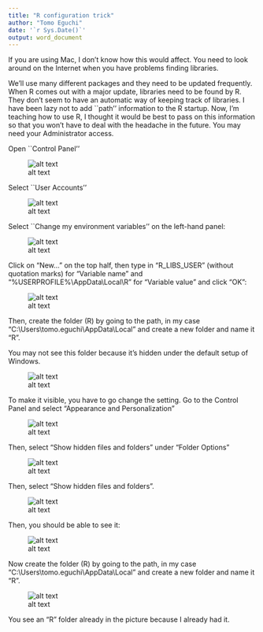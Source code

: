 ---
title: "R configuration trick"
author: "Tomo Eguchi"
date: '`r Sys.Date()`'
output: word_document
---


\section{A little trick for the future ease of package management
(Windows)}\label{a-little-trick-for-the-future-ease-of-package-management-windows}

If you are using Mac, I don't know how this would affect. You need to
look around on the Internet when you have problems finding libraries.

We'll use many different packages and they need to be updated
frequently. When R comes out with a major update, libraries need to be
found by R. They don't seem to have an automatic way of keeping track of
libraries. I have been lazy not to add ``path'' information to the R
startup. Now, I'm teaching how to use R, I thought it would be best to
pass on this information so that you won't have to deal with the
headache in the future. You may need your Administrator access.

Open ``Control Panel''

![alt text](Control_Panel1_a.png)

Select ``User Accounts''

![alt text](User_Accounts_a.png)

Select ``Change my environment variables'' on the left-hand panel:

![alt text](Enviro_Vars_a.png)

Click on "New..." on the top half, then type in "R\_LIBS\_USER"
(without quotation marks) for "Variable name" and "%USERPROFILE%\\AppData\\Local\\R"
for "Variable value" and click "OK":

![alt text](Enviro_Vars2_a.png)

Then, create the folder (R) by going to the path, in my case
"C:\\Users\\tomo\.eguchi\\AppData\\Local" and create a new folder and name it "R".

You may not see this folder because it's hidden under the default setup of Windows. 

![alt text](NoAppData.png)

To make it visible, you have to go change the setting. Go to the Control Panel and select "Appearance and Personalization"

![alt text](Control_Panel3.png)

Then, select "Show hidden files and folders" under "Folder Options"

![alt text](FolderOptions1.png)

Then, select "Show hidden files and folders". 

![alt text](ShowHiddenFiles.png)

Then, you should be able to see it:

![alt text](AppData.png)

Now create the folder (R) by going to the path, in my case
"C:\\Users\\tomo\.eguchi\\AppData\\Local" and create a new folder and name it "R".

![alt text](New_Folder_a.png)

You see an "R" folder already in the picture because I already had it.

